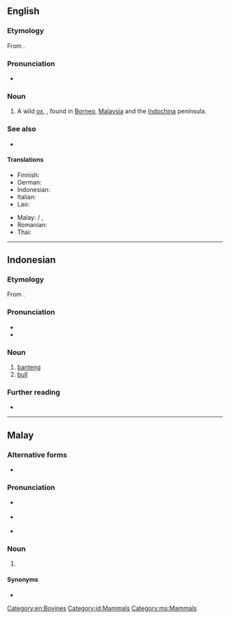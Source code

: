 ==English==
{{wikipedia}}

===Etymology===
From {{der|en|ms|banteng}}.

===Pronunciation===
* {{IPA|en|/ˈbæn.tɛŋ/|/ˈbɑn.tɛŋ/}}

===Noun===
{{en-noun}}

# A wild [[ox]], {{taxlink|Bos javanicus|species|noshow=1}}, found in [[Borneo]], [[Malaysia]] and the [[Indochina]] peninsula.

===See also===
* {{l|en|scrub bull}}

====Translations====
{{trans-top|Bos javanicus}}
* Finnish: {{t|fi|bantengi}}
* German: {{t|de|Banteng|m}}
* Indonesian: {{t+|id|banteng}}
* Italian: {{t|it|banteng}}
* Lao: {{t|lo|ງົວແດງ}}
{{trans-mid}}
* Malay: {{t|ms|banting}} / {{t|ms|banteng}}, {{t|ms|tembadau}}
* Romanian: {{t+|ro|banteng|m}}
* Thai: {{t|th|วัวแดง}}
{{trans-bottom}}

[[Category:en:Bovines]]

----

==Indonesian==
{{wikipedia|lang=id}}

===Etymology===
From {{der|id|ms|banting}}.

===Pronunciation===
* {{IPA|id|[ˈbantɛŋ]}}
* {{hyphenation|id|ban|tèng}}

===Noun===
{{id-noun|head=bantèng}}

# [[#English|banteng]] {{taxlink|Bos javanicus|species|noshow=1}}
# [[bull]]

===Further reading===
* {{R:KBBI Daring}}

[[Category:id:Mammals]]

----

==Malay==

===Alternative forms===
* {{l|ms|banting}}

===Pronunciation===
* {{a|Johor-Selangor}} {{IPA|ms|/banteŋ/}}
* {{a|Riau-Lingga}} {{IPA|ms|/bantɪŋ/}}
* {{rhymes|ms|anteŋ|teŋ|eŋ}}

===Noun===
{{head|ms|noun}}

# {{alternative form of|ms|banting}}

====Synonyms====
* {{l|ms|tembadau}}

[[Category:ms:Mammals]]